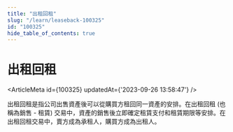```yaml
---
title: "出租回租"
slug: "/learn/leaseback-100325"
id: "100325"
hide_table_of_contents: true
---
```



# 出租回租

<ArticleMeta id={100325} updatedAt={'2023-09-26 13:58:47'} />
<div className='border-solid border-b border-t-0 my-4 border-[var(--ifm-color-gray-300)]' />

出租回租是指公司出售資產後可以從購買方租回同一資產的安排。在出租回租 (也稱為銷售 - 租賃) 交易中，資產的銷售後立即確定租賃支付和租賃期限等安排。在出租回租交易中，賣方成為承租人，購買方成為出租人。
